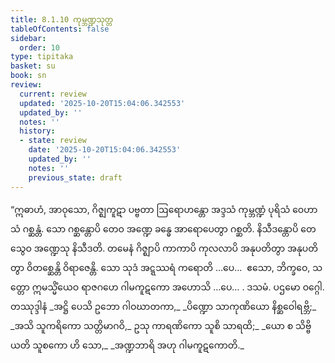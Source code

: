 ```yaml
---
title: 8.1.10 ကုမ္ဘဏ္ဍသုတ္တ
tableOfContents: false
sidebar:
  order: 10
type: tipitaka
basket: su
book: sn
review:
  current: review
  updated: '2025-10-20T15:04:06.342553'
  updated_by: ''
  notes: ''
  history:
  - state: review
    date: '2025-10-20T15:04:06.342553'
    updated_by: ''
    notes: ''
    previous_state: draft
---
```



<DynamicBreadcrumb />


<ReviewStatus review={frontmatter.review} showDetails={true} />

<HypothesisAnnotation frontmatter={frontmatter} />

<Division number="211" book="sn" e="ch" v="18" p="309">

<Paragraph number="1179" book="sn">
“ဣဓာဟံ, အာဝုသော, ဂိဇ္ဈကူဋာ ပဗ္ဗတာ ဩရောဟန္တော အဒ္ဒသံ ကုမ္ဘဏ္ဍံ ပုရိသံ ဝေဟာသံ ဂစ္ဆန္တံ. သော ဂစ္ဆန္တောပိ တေဝ အဏ္ဍေ ခန္ဓေ အာရောပေတွာ ဂစ္ဆတိ. နိသီဒန္တောပိ တေသွေဝ အဏ္ဍေသု နိသီဒတိ. တမေနံ ဂိဇ္ဈာပိ ကာကာပိ ကုလလာပိ အနုပတိတွာ အနုပတိတွာ ဝိတစ္ဆေန္တိ ဝိရာဇေန္တိ. သော သုဒံ အဋ္ဋဿရံ ကရောတိ …ပေ…  ဧသော, ဘိက္ခဝေ, သတ္တော ဣမသ္မိံယေဝ ရာဇဂဟေ ဂါမကူဋကော အဟောသိ …ပေ… .

</Paragraph>
</Division>

<Paragraph number="1180" type="center" book="sn">
ဒသမံ.



</Paragraph>

<Paragraph number="1181" type="center" book="sn">
ပဌမော ဝဂ္ဂေါ.



</Paragraph>

<Paragraph number="1182" type="center" book="sn">
တဿုဒ္ဒါနံ


</Paragraph>

<Paragraph number="1183" type="verses" book="sn">
_အဋ္ဌိ ပေသိ ဥဘော ဂါဝဃာတကာ,_  
_ပိဏ္ဍော သာကုဏိယော နိစ္ဆဝေါရဗ္ဘိ;_  
_အသိ သူကရိကော သတ္တိမာဂဝိ,_  
ဥသု ကာရဏိကော သူစိ သာရထိ;_  
_ယော စ သိဗ္ဗိယတိ သူစကော ဟိ သော,_  
_အဏ္ဍဘာရိ အဟု ဂါမကူဋကောတိ._
</Paragraph>